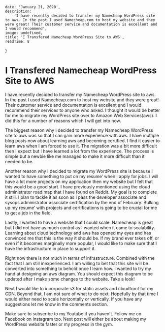 
    date: 'January 21, 2020',
    description:
        'I have recently decided to transfer my Namecheap WordPress site to aws. In the past I used Namecheap.com to host my website and they were great! Their customer service and documentation is excellent and I would recommend',
    image: undefined,
    title: 'I Transfered Namecheap WordPress Site to AWS',
    readTime: 8
}

# I Transfered Namecheap WordPress Site to AWS

I have recently decided to transfer my Namecheap WordPress site to aws. In the past I used Namecheap.com to host my website and they were great! Their customer service and documentation is excellent and I would recommend their services to anyone who asked. I thought it would be better for me to migrate my WordPress site over to Amazon Web Services(aws). I did this for a number of reasons which I will get into now.

The biggest reason why I decided to transfer my Namecheap WordPress site to aws was so that I can gain more experience with aws. I have multiple blog posts now about learning aws and becoming certified. I find it easier to learn aws when I am forced to use it. The migration was a bit more difficult then I expect but I have learned a lot from the experience. The process is simple but a newbie like me managed to make it more difficult than it needed to be.

Another reason why I decided to migrate my WordPress site is because I wanted to have something to put on my resume’ when I apply for jobs. I will have a lot more projects on my application then my website but I felt that this would be a good start. I have previously mentioned using the cloud administrator road map that I have found on Reddit. My goal is to complete it still. I plan to tackle it as soon as I pass the developer associate and sysops administrator associate certification by the end of February. Bulking up my resume’ with projects and certifications is going to be crucial for me to get a job in the field.

Lastly, I wanted to have a website that I could scale. Namecheap is great but I did not have as much control as I wanted when it came to scalability. Learning about cloud technology and aws has opened my eyes and has convinced me that this is the way it should be. If my brand ever takes off, or even if it becomes marginally more popular, I would like to make sure that I have the infrastructure in place to support it.

Right now there is not much in terms of infrastructure. Combined with the fact that I am still inexperienced. I am willing to bet that this site will be converted into something to behold once I learn how. I wanted to try my hand at designing an aws diagram. You should expect this diagram to be updated after I make some changes to the website. Take a look!

Next I would like to incorporate s3 for static assets and cloudfront for my CDN. Beyond that, I am not sure of what to do next. Hopefully by that time I would either need to scale horizontally or vertically. If you have any suggestions let me know in the comments section.

Make sure to subscribe to my Youtube if you haven’t. Follow me on Facebook on Instagram too. Next post will either be about making my WordPress website faster or my progress in the gym.

